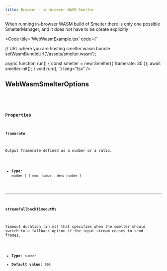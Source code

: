 ```yaml
---
title: Browser - in-browser WASM Smelter
---
```


When running in-browser WASM build of Smelter there is only one possible SmelterManager, and it 
does not have to be create explicitly

<Code title='WebWasmExample.tsx' code={`

// URL where you are hosting smelter wasm bundle
setWasmBundleUrl('/assets/smelter.wasm');

async function run() {
    const smelter = new Smelter({ framerate: 30 });
    await smelter.init();
}
void run();
`} lang="tsx" />

## WebWasmSmelterOptions

<CollapsibleDetails summaryTitle='Type definitions' open>
<Code code={`
  type Framerate = {
    num: number;
    den: number;
  };
  type WebWasmSmelterOptions = {
    framerate?: Framerate | number;
    streamFallbackTimeoutMs: number;
  };
`} lang='tsx' />
</CollapsibleDetails>

### Properties

#### framerate

Output framerate defined as a number or a ratio.

- **Type**: `number | { num: number, den: number }`

---

#### streamFallbackTimeoutMs 

Timeout duration (in ms) that specifies when the smelter should switch to a fallback option if the input stream ceases to send frames.

- **Type**: `number`
- **Default value**: `500`
